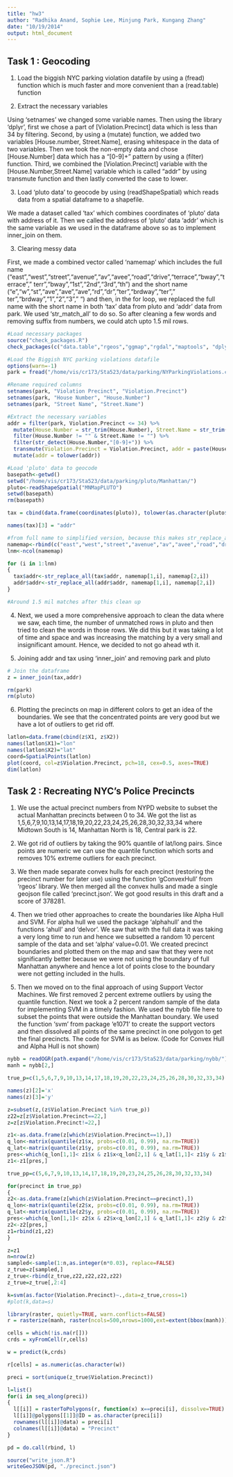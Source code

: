 ```yaml
---
title: "hw3"
author: "Radhika Anand, Sophie Lee, Minjung Park, Kungang Zhang"
date: "10/19/2014"
output: html_document
---
```

## Task 1 : Geocoding

1) Load the biggish NYC parking violation datafile by using a (fread) function which is much faster and more convenient than a (read.table) function 

2) Extract the necessary variables

Using 'setnames' we changed some variable names. Then using the library 'dplyr', first we chose a part of [Violation.Precinct] data which is less than 34 by filtering. Second, by using a (mutate) function, we added two variables [House.number, Street.Name], erasing whitespace in the data of two variables. Then we took the non-empty data and chose [House.Number] data which has a "[0-9]+" pattern by using a (filter) function. Third, we combined the [Violation.Precinct] variable with the [House.Number,Street.Name] variable which is called "addr" by using transmute function and then lastly converted the case to lower.

3) Load 'pluto data' to geocode by using (readShapeSpatial) which reads data from a spatial dataframe to a shapefile.

We made a dataset called 'tax' which combines coordinates of 'pluto' data with address of it. Then we called the address of 'pluto' data 'addr' which is the same variable as we used in the dataframe above so as to implement inner_join on them.

3) Clearing messy data

First, we made a combined vector called 'namemap' which includes the full name ("east","west","street","avenue","av","avee","road","drive","terrace","bway","terrace"," terr","bway","1st","2nd","3rd","th ") and the short name ("e","w","st","ave","ave","ave","rd","dr","ter","brdway","ter"," ter","brdway","1","2","3"," ") and then, in the for loop, we replaced the full name with the short name in both 'tax' data from pluto and 'addr' data from park. We used 'str_match_all' to do so. So after cleaning a few words and removing suffix from numbers, we could atch upto 1.5 mil rows. 

```r
#Load necessary packages
source("check_packages.R")
check_packages(c("data.table","rgeos","ggmap","rgdal","maptools", "dplyr","stringr","lubridate","e1071", "RColorBrewer"))

#Load the Biggish NYC parking violations datafile
options(warn=-1)
park = fread("/home/vis/cr173/Sta523/data/parking/NYParkingViolations.csv",sep=",", verbose=FALSE, showProgress=FALSE)

#Rename required columns
setnames(park, "Violation Precinct", "Violation.Precinct")
setnames(park, "House Number", "House.Number")
setnames(park, "Street Name", "Street.Name")

#Extract the necessary variables
addr = filter(park, Violation.Precinct <= 34) %>%
  mutate(House.Number = str_trim(House.Number), Street.Name = str_trim(Street.Name)) %>%
  filter(House.Number != "" & Street.Name != "") %>%
  filter(str_detect(House.Number,"[0-9]+")) %>%
  transmute(Violation.Precinct = Violation.Precinct, addr = paste(House.Number, Street.Name)) %>%
  mutate(addr = tolower(addr))

#Load 'pluto' data to geocode
basepath<-getwd()
setwd("/home/vis/cr173/Sta523/data/parking/pluto/Manhattan/")
pluto<-readShapeSpatial("MNMapPLUTO")
setwd(basepath)
rm(basepath)

tax = cbind(data.frame(coordinates(pluto)), tolower(as.character(pluto$Address)))

names(tax)[3] = "addr"

#from full name to simplified version, because this makes str_replace_all much easier
namemap<-rbind(c("east","west","street","avenue","av","avee","road","drive","terrace"," terr","bway","1st","2nd","3rd","th "), c("e","w","st","ave","ave","ave","rd","dr","ter"," ter","brdway","1","2","3"," "))
lnm<-ncol(namemap)

for (i in 1:lnm)
{
  tax$addr<-str_replace_all(tax$addr, namemap[1,i], namemap[2,i])
  addr$addr<-str_replace_all(addr$addr, namemap[1,i], namemap[2,i])
}

#Around 1.5 mil matches after this clean up
```

4) Next, we used a more comprehensive approach to clean the data where we saw, each time, the number of unmatched rows in pluto and then tried to clean the words in those rows. We did this but it was taking a lot of time and space and was increasing the matching by a very small and insignificant amount. Hence, we decided to not go ahead wth it.

5) Joining addr and tax using 'inner_join' and removing park and pluto

```r
# Join the dataframe
z = inner_join(tax,addr)

rm(park)
rm(pluto)
```

6) Plotting the precincts on map in different colors to get an idea of the boundaries. We see that the concentrated points are very good but we have a lot of outliers to get rid off.

```r
latlon=data.frame(cbind(z$X1, z$X2))
names(latlon$X1)="lon"
names(latlon$X2)="lat"
coord=SpatialPoints(latlon)
plot(coord, col=z$Violation.Precinct, pch=18, cex=0.5, axes=TRUE)
dim(latlon)
```

## Task 2 : Recreating NYC’s Police Precincts

1) We use the actual precinct numbers from NYPD website to subset the actual Manhattan precincts between 0 to 34. We got the list as 1,5,6,7,9,10,13,14,17,18,19,20,22,23,24,25,26,28,30,32,33,34 where Midtown South is 14, Manhattan North is 18, Central park is 22.

2) We got rid of outliers by taking the 90% quantile of lat/long pairs. Since points are numeric we can use the quantile function which sorts and removes 10% extreme outliers for each precinct.

3) We then made separate convex hulls for each precinct (restoring the precinct number for later use) using the function 'gConvexHull' from 'rgeos' library. We then merged all the convex hulls and made a single geojson file called 'precinct.json'. We got good results in this draft and a score of 378281.

4) Then we tried other approaches to create the boundaries like Alpha Hull and SVM. For alpha hull we used the package 'alphahull' and the functions 'ahull' and 'delvor'. We saw that with the full data it was taking a very long time to run and hence we subsetted a random 10 percent sample of the data and set 'alpha' value=0.01. We created precinct boundaries and plotted them on the map and saw that they were not significantly better because we were not using the boundary of full Manhattan anywhere and hence a lot of points close to the boundary were not getting included in the hulls.

5) Then we moved on to the final approach of using Support Vector Machines. We first removed 2 percent extreme outliers by using the quantile function. Next we took a 2 percent random sample of the data for implementing SVM in a timely fashion. We used the nybb file here to subset the points that were outside the Manhattan boundary. We used the function 'svm' from package 'e1071' to create the support vectors and then dissolved all points of the same precinct in one polygon to get the final precincts. The code for SVM is as below. (Code for Convex Hull and Alpha Hull is not shown)

```r
nybb = readOGR(path.expand("/home/vis/cr173/Sta523/data/parking/nybb/"),"nybb",stringsAsFactors=FALSE)
manh = nybb[2,]

true_p=c(1,5,6,7,9,10,13,14,17,18,19,20,22,23,24,25,26,28,30,32,33,34)

names(z)[2]='x'
names(z)[3]='y'

z=subset(z,(z$Violation.Precinct %in% true_p))
z22=z[z$Violation.Precinct==22,]
z=z[z$Violation.Precinct!=22,]

z1<-as.data.frame(z[which(z$Violation.Precinct==1),])
q_lon<-matrix(quantile(z1$x, probs=c(0.01, 0.99), na.rm=TRUE))
q_lat<-matrix(quantile(z1$y, probs=c(0.01, 0.99), na.rm=TRUE))
pres<-which(q_lon[1,1]< z1$x & z1$x<q_lon[2,1] & q_lat[1,1]< z1$y & z1$y<q_lat[2,1])
z1<-z1[pres,]

true_pp=c(5,6,7,9,10,13,14,17,18,19,20,23,24,25,26,28,30,32,33,34)

for(precinct in true_pp)
{
z2<-as.data.frame(z[which(z$Violation.Precinct==precinct),])
q_lon<-matrix(quantile(z2$x, probs=c(0.01, 0.99), na.rm=TRUE))
q_lat<-matrix(quantile(z2$y, probs=c(0.01, 0.99), na.rm=TRUE))
pres<-which(q_lon[1,1]< z2$x & z2$x<q_lon[2,1] & q_lat[1,1]< z2$y & z2$y<q_lat[2,1])
z2<-z2[pres,]
z1=rbind(z1,z2)
}

z=z1
n=nrow(z)
sampled<-sample(1:n,as.integer(n*0.03), replace=FALSE)
z_true=z[sampled,]
z_true<-rbind(z_true,z22,z22,z22,z22)
z_true=z_true[,2:4]

k=svm(as.factor(Violation.Precinct)~.,data=z_true,cross=1)
#plot(k,data=s)

library(raster, quietly=TRUE, warn.conflicts=FALSE)
r = rasterize(manh, raster(ncols=500,nrows=1000,ext=extent(bbox(manh))))

cells = which(!is.na(r[]))
crds = xyFromCell(r,cells)

w = predict(k,crds)

r[cells] = as.numeric(as.character(w))

preci = sort(unique(z_true$Violation.Precinct))

l=list()
for(i in seq_along(preci))
{
  l[[i]] = rasterToPolygons(r, function(x) x==preci[i], dissolve=TRUE)
  l[[i]]@polygons[[1]]@ID = as.character(preci[i])
  rownames(l[[i]]@data) = preci[i]
  colnames(l[[i]]@data) = "Precinct"
}

pd = do.call(rbind, l)

source("write_json.R")
writeGeoJSON(pd, "./precinct.json")

```

